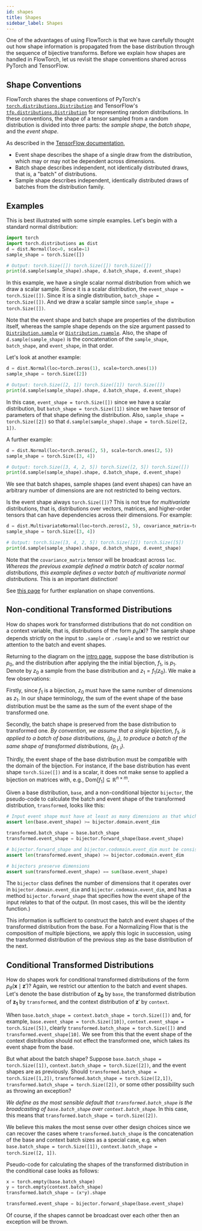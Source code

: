 ```yaml
---
id: shapes
title: Shapes
sidebar_label: Shapes
---
```


One of the advantages of using FlowTorch is that we have carefully thought out how shape information is propagated from the base distribution through the sequence of bijective transforms. Before we explain how shapes are handled in FlowTorch, let us revisit the shape conventions shared across PyTorch and TensorFlow.

## Shape Conventions
FlowTorch shares the shape conventions of PyTorch's [`torch.distributions.Distribution`](https://pytorch.org/docs/stable/distributions.html#distribution) and TensorFlow's [`tfp.distributions.Distribution`](https://www.tensorflow.org/probability/api_docs/python/tfp/distributions/Distribution) for representing random distributions. In these conventions, the shape of a tensor sampled from a random distribution is divided into three parts: the *sample shape*, the *batch shape*, and the *event shape*.

As described in the [TensorFlow documentation](https://www.tensorflow.org/probability/examples/Understanding_TensorFlow_Distributions_Shapes#basics),

* Event shape describes the shape of a single draw from the distribution, which may or may not be dependent across dimensions.
* Batch shape describes independent, not identically distributed draws, that is, a "batch" of distributions.
* Sample shape describes independent, identically distributed draws of batches from the distribution family.

## Examples
This is best illustrated with some simple examples. Let's begin with a standard normal distribution:

```python
import torch
import torch.distributions as dist
d = dist.Normal(loc=0, scale=1)
sample_shape = torch.Size([])

# Output: torch.Size([]) torch.Size([]) torch.Size([])
print(d.sample(sample_shape).shape, d.batch_shape, d.event_shape)
```

In this example, we have a single scalar normal distribution from which we draw a scalar sample. Since it is a scalar distribution, the `event_shape = torch.Size([])`. Since it is a single distribution, `batch_shape = torch.Size([])`. And we draw a scalar sample since `sample_shape = torch.Size([])`.

Note that the event shape and batch shape are properties of the distribution itself, whereas the sample shape depends on the size argument passed to [`Distribution.sample`](https://pytorch.org/docs/stable/distributions.html#torch.distributions.distribution.Distribution.sample) or [`Distribution.rsample`](https://pytorch.org/docs/stable/distributions.html#torch.distributions.distribution.Distribution.rsample). Also, the shape of `d.sample(sample_shape)` is the concatenation of the `sample_shape`, `batch_shape`, and `event_shape`, in that order.

Let's look at another example:

```python
d = dist.Normal(loc=torch.zeros(1), scale=torch.ones(1))
sample_shape = torch.Size([2])

# Output: torch.Size([2, 1]) torch.Size([1]) torch.Size([])
print(d.sample(sample_shape).shape, d.batch_shape, d.event_shape)
```

In this case, `event_shape = torch.Size([])` since we have a scalar distribution, but `batch_shape = torch.Size([1])` since we have tensor of parameters of that shape defining the distribution. Also, `sample_shape = torch.Size([2])` so that `d.sample(sample_shape).shape = torch.Size([2, 1])`.

A further example:

```python
d = dist.Normal(loc=torch.zeros(2, 5), scale=torch.ones(2, 5))
sample_shape = torch.Size([3, 4])

# Output: torch.Size([3, 4, 2, 5]) torch.Size([2, 5]) torch.Size([])
print(d.sample(sample_shape).shape, d.batch_shape, d.event_shape)
```

We see that batch shapes, sample shapes (and event shapes) can have an arbitrary number of dimensions are are not restricted to being vectors.

Is the event shape always `torch.Size([])`? This is not true for *multivariate* distributions, that is, distributions over vectors, matrices, and higher-order tensors that can have dependencies across their dimensions. For example:

```python
d = dist.MultivariateNormal(loc=torch.zeros(2, 5), covariance_matrix=torch.eye(5))
sample_shape = torch.Size([3, 4])

# Output: torch.Size([3, 4, 2, 5]) torch.Size([2]) torch.Size([5])
print(d.sample(sample_shape).shape, d.batch_shape, d.event_shape)
```

Note that the `covariance_matrix` tensor will be broadcast across `loc`. *Whereas the previous example defined a matrix batch of scalar normal distributions, this example defines a vector batch of multivariate normal distributions.* This is an important distinction!

See [this page](https://ericmjl.github.io/blog/2019/5/29/reasoning-about-shapes-and-probability-distributions/) for further explanation on shape conventions.

## Non-conditional Transformed Distributions
How do shapes work for transformed distributions that do not condition on a context variable, that is, distributions of the form $p_\theta(\mathbf{x})$? The sample shape depends strictly on the input to `.sample` or `.rsample` and so we restrict our attention to the batch and event shapes.

Returning to the diagram on the [intro page](/users), suppose the base distribution is $p_0$, and the distribution after applying the the initial bijection, $f_1$, is $p_1$. Denote by $z_0$ a sample from the base distribution and $z_1=f_1(z_0)$. We make a few observations:

Firstly, since $f_1$ is a bijection, $z_0$ must have the same number of dimensions as $z_1$. In our shape terminology, the sum of the event shape of the base distribution must be the same as the sum of the event shape of the transformed one.

Secondly, the batch shape is preserved from the base distribution to transformed one. *By convention, we assume that a single bijection, $f_1$, is applied to a batch of base distributions, $\{p_{0,i}\}$, to produce a batch of the same shape of transformed distributions, $\{p_{1,i}\}$.*

Thirdly, the event shape of the base distribution must be compatible with the domain of the bijection. For instance, if the base distribution has event shape `torch.Size([])` and is a scalar, it does not make sense to applied a bijection on matrices with, e.g., $\text{Dom}[f_1]\subseteq \mathbb{R}^{n\times m}$.

Given a base distribution, `base`, and a non-conditional bijector `bijector`, the pseudo-code to calculate the batch and event shape of the transformed distribution, `transformed`, looks like this:

```python
# Input event shape must have at least as many dimensions as that which bijector operates over
assert len(base.event_shape) >= bijector.domain.event_dim

transformed.batch_shape = base.batch_shape
transformed.event_shape = bijector.forward_shape(base.event_shape)

# bijector.forward_shape and bijector.codomain.event_dim must be consistent
assert len(transformed.event_shape) >= bijector.codomain.event_dim

# bijectors preserve dimensions
assert sum(transformed.event_shape) == sum(base.event_shape)
```

The `bijector` class defines the number of dimensions that it operates over in `bijector.domain.event_dim` and `bijector.codomain.event_dim`, and has a method `bijector.forward_shape` that specifies how the event shape of the input relates to that of the output. (In most cases, this will be the identity function.)

This information is sufficient to construct the batch and event shapes of the transformed distribution from the base. For a Normalizing Flow that is the composition of multiple bijections, we apply this logic in succession, using the transformed distribution of the previous step as the base distribution of the next.

## Conditional Transformed Distributions
How do shapes work for conditional transformed distributions of the form $p_\theta(\mathbf{x}\mid\mathbf{z}')$? Again, we restrict our attention to the batch and event shapes. Let's denote the base distribution of $\mathbf{z_0}$ by `base`, the transformed distribution of $\mathbf{z_1}$ by `transformed`, and the context distribution of $\mathbf{z}'$ by `context`.

When `base.batch_shape = context.batch_shape = torch.Size([])` and, for example, `base.event_shape = torch.Size([10])`, `context.event_shape = torch.Size([5])`, clearly `transformed.batch_shape = torch.Size([])` and `transformed.event_shape[10]`. We see from this that the event shape of the context distribution should not effect the transformed one, which takes its event shape from the base.

But what about the batch shape? Suppose `base.batch_shape = torch.Size([1])`, `context.batch_shape = torch.Size([2])`, and the event shapes are as previously. Should `transformed.batch_shape = torch.Size([1,2])`, `transformed.batch_shape = torch.Size([2,1])`, `transformed.batch_shape = torch.Size([2])`, or some other possibility such as throwing an exception?

*We define as the most sensible default that `transformed.batch_shape` is the broadcasting of `base.batch_shape` over `context.batch_shape`.* In this case, this means that `transformed.batch_shape = torch.Size([2])`. 

We believe this makes the most sense over other design choices since we can recover the cases where `transformed.batch_shape` is the concatenation of the base and context batch sizes as a special case, e.g. when `base.batch_shape = torch.Size([1])`, `context.batch_shape = torch.Size([2, 1])`. 

Pseudo-code for calculating the shapes of the transformed distribution in the conditional case looks as follows:

```python
x = torch.empty(base.batch_shape)
y = torch.empty(context.batch_shape)
transformed.batch_shape = (x*y).shape

transformed.event_shape = bijector.forward_shape(base.event_shape)
```

Of course, if the shapes cannot be broadcast over each other then an exception will be thrown.